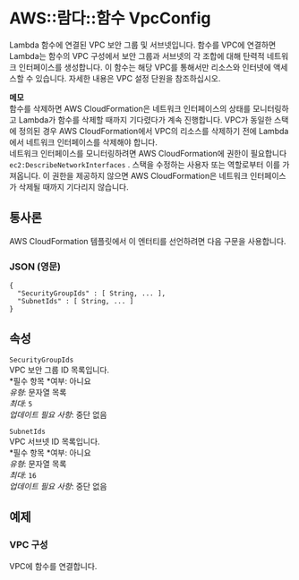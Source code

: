 # AWS::람다::함수 VpcConfig

Lambda 함수에 연결된 VPC 보안 그룹 및 서브넷입니다. 함수를 VPC에 연결하면 Lambda는 함수의 VPC 구성에서 보안 그룹과 서브넷의 각 조합에 대해 탄력적 네트워크 인터페이스를 생성합니다. 이 함수는 해당 VPC를 통해서만 리소스와 인터넷에 액세스할 수 있습니다. 자세한 내용은 VPC 설정 단원을 참조하십시오.

**메모**  
함수를 삭제하면 AWS CloudFormation은 네트워크 인터페이스의 상태를 모니터링하고 Lambda가 함수를 삭제할 때까지 기다렸다가 계속 진행합니다. VPC가 동일한 스택에 정의된 경우 AWS CloudFormation에서 VPC의 리소스를 삭제하기 전에 Lambda에서 네트워크 인터페이스를 삭제해야 합니다.  
네트워크 인터페이스를 모니터링하려면 AWS CloudFormation에 권한이 필요합니다 `ec2:DescribeNetworkInterfaces` . 스택을 수정하는 사용자 또는 역할로부터 이를 가져옵니다. 이 권한을 제공하지 않으면 AWS CloudFormation은 네트워크 인터페이스가 삭제될 때까지 기다리지 않습니다.

## 통사론

AWS CloudFormation 템플릿에서 이 엔터티를 선언하려면 다음 구문을 사용합니다.

### JSON (영문)

```
{
  "SecurityGroupIds" : [ String, ... ],
  "SubnetIds" : [ String, ... ]
}
```

## 속성

`SecurityGroupIds`  
VPC 보안 그룹 ID 목록입니다.  
*필수 항목 *여부: 아니요  
_유형_: 문자열 목록  
_최대_: `5`  
_업데이트 필요 사항_: 중단 없음

`SubnetIds`  
VPC 서브넷 ID 목록입니다.  
*필수 항목 *여부: 아니요  
_유형_: 문자열 목록  
_최대_: `16`  
_업데이트 필요 사항_: 중단 없음

## 예제

### VPC 구성

VPC에 함수를 연결합니다.
